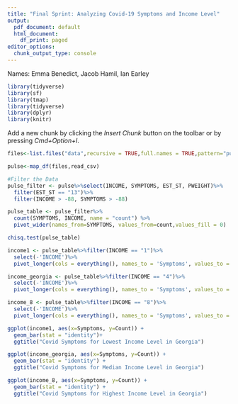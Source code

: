 ```yaml
---
title: "Final Sprint: Analyzing Covid-19 Symptoms and Income Level"
output:
  pdf_document: default
  html_document:
    df_print: paged
editor_options:
  chunk_output_type: console
---
```


Names: Emma Benedict, Jacob Hamil, Ian Earley

```r
library(tidyverse)
library(sf)
library(tmap)
library(tidyverse)
library(dplyr)
library(knitr)
```

Add a new chunk by clicking the *Insert Chunk* button on the toolbar or by pressing *Cmd+Option+I*.
```r
files<-list.files("data",recursive = TRUE,full.names = TRUE,pattern="puf")

pulse<-map_df(files,read_csv)
```

```r
#Filter the Data
pulse_filter <- pulse%>%select(INCOME, SYMPTOMS, EST_ST, PWEIGHT)%>%
  filter(EST_ST == "13")%>%
  filter(INCOME > -88, SYMPTOMS > -88)
```

```r
pulse_table <- pulse_filter%>%
  count(SYMPTOMS, INCOME, name = "count") %>%
  pivot_wider(names_from=SYMPTOMS, values_from=count,values_fill = 0)

chisq.test(pulse_table)
```

```r
income1 <- pulse_table%>%filter(INCOME == "1")%>%
  select(-'INCOME')%>%
  pivot_longer(cols = everything(), names_to = 'Symptoms', values_to = 'Count')

income_georgia <- pulse_table%>%filter(INCOME == "4")%>%
  select(-'INCOME')%>%
  pivot_longer(cols = everything(), names_to = 'Symptoms', values_to = 'Count')

income_8 <- pulse_table%>%filter(INCOME == "8")%>%
  select(-'INCOME')%>%
  pivot_longer(cols = everything(), names_to = 'Symptoms', values_to = 'Count')

ggplot(income1, aes(x=Symptoms, y=Count)) + 
  geom_bar(stat = "identity")+
  ggtitle("Covid Symptoms for Lowest Income Level in Georgia")

ggplot(income_georgia, aes(x=Symptoms, y=Count)) + 
  geom_bar(stat = "identity") +
  ggtitle("Covid Symptoms for Median Income Level in Georgia")

ggplot(income_8, aes(x=Symptoms, y=Count)) + 
  geom_bar(stat = "identity") +
  ggtitle("Covid Symptoms for Highest Income Level in Georgia")
```

